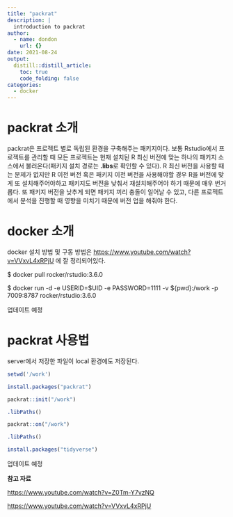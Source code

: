 ```yaml
---
title: "packrat"
description: |
  introduction to packrat
author:
  - name: dondon
    url: {}
date: 2021-08-24
output:
  distill::distill_article:
    toc: true
    code_folding: false
categories:
  - docker
---
```




# packrat 소개 

packrat은 프로젝트 별로 독립된 환경을 구축해주는 패키지이다. 
보통 Rstudio에서 프로젝트를 관리할 때 모든 프로젝트는 현재 설치된 R 최신 버전에 맞는 하나의 패키지 소스에서 불러온다(패키지 설치 경로는 **.libs**로 확인할 수 있다). R 최신 버전을 사용할 때는 문제가 없지만 R 이전 버전 혹은 패키지 이전 버전을 사용해야할 경우 R을 버전에 맞게 또 설치해주어야하고 패키지도 버전을 낮춰서 재설치해주어야 하기 때문에 매우 번거롭다. 또 패키지 버전을 낮추게 되면 패키지 끼리 충돌이 일어날 수 있고, 다른 프로젝트에서 분석을 진행할 때 영향을 미치기 때문에 버전 업을 해줘야 한다. 





# docker 소개 

docker 설치 방법 및 구동 방법은 <https://www.youtube.com/watch?v=VVxvL4xRPjU> 에 잘 정리되어있다. 


\$  docker pull rocker/rstudio:3.6.0 

\$ docker run -d -e USERID=\$UID -e PASSWORD=1111 -v \${pwd}:/work -p 7009:8787 rocker/rstudio:3.6.0


업데이트 예정 



# packrat 사용법 

server에서 저장한 파일이 local 환경에도 저장된다. 

```r
setwd('/work')

install.packages("packrat")

packrat::init("/work")

.libPaths()

packrat::on("/work")

.libPaths()

install.packages("tidyverse")

```



업데이트 예정 




**참고 자료**

<https://www.youtube.com/watch?v=Z0Tm-Y7vzNQ>

<https://www.youtube.com/watch?v=VVxvL4xRPjU>



















